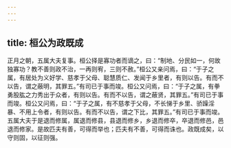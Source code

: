 ```yaml
---
---
---
```

title: 桓公为政既成
---


正月之朝，五属大夫复事。桓公择是寡功者而谪之，曰：“制地、分民如一，何故独寡功？教不善则政不治，一再则宥，三则不赦。”桓公又亲问焉，曰：“于子之属，有居处为义好学、慈孝于父母、聪慧质仁、发闻于乡里者，有则以告。有而不以告，谓之蔽明，其罪五。”有司已于事而竣。桓公又问焉，曰：“于子之属，有拳勇股肱之力秀出于众者，有则以告。有而不以告，谓之蔽贤，其罪五。”有司已于事而竣。桓公又问焉，曰：“于子之属，有不慈孝于父母，不长悌于乡里、骄躁淫暴、不用上令者，有则以告。有而不以告，谓之下比，其罪五。”有司已于事而竣。五属大夫于是退而修属，属退而修县，县退而修乡，乡退而修卒，卒退而修邑，邑退而修家。是故匹夫有善，可得而举也；匹夫有不善，可得而诛也。政既成矣，以守则固，以征则强。

